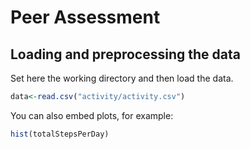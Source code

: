 Peer Assessment
========================================================

## Loading and preprocessing the data

Set here the working directory and then load the data.

```r
data<-read.csv("activity/activity.csv")
```

You can also embed plots, for example:

```r
hist(totalStepsPerDay)
```

